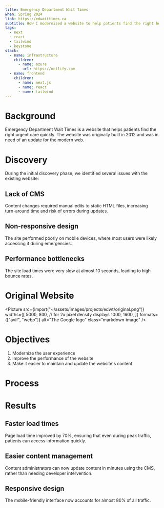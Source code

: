 ```yaml
---
title: Emergency Department Wait Times
when: Spring 2024
link: https://edwaittimes.ca
subtitle: How I modernized a website to help patients find the right hospital faster
tags:
  - next
  - react
  - tailwind
  - keystone
stack:
  - name: infrastructure
    children:
      - name: azure
        url: https://netlify.com
  - name: frontend
    children:
      - name: next.js
      - name: react
      - name: tailwind
---
```



# Background

Emergency Department Wait Times is a website that helps patients find the right urgent care quickly. The website was originally built in 2012 and was in need of an update for the modern web.

# Discovery

During the initial discovery phase, we identified several issues with the existing website:

## Lack of CMS
Content changes required manual edits to static HTML files, increasing turn-around time and risk of errors during updates.

## Non-responsive design
The site performed poorly on mobile devices, where most users were likely accessing it during emergencies.

## Performance bottlenecks
The site load times were very slow at almost 10 seconds, leading to high bounce rates.

# Original Website
<Picture
  src={import("~/assets/images/projects/edwt/original.png")}
  widths={[
    5000, 800,
    // for 2x pixel density displays
    1000, 1600,
  ]}
  formats={["avif", "webp"]}
  alt="The Google logo"
  class="markdown-image"
/>

# Objectives

1. Modernize the user experience
2. Improve the performance of the website
3. Make it easier to maintain and update the website's content

# Process





# Results

## Faster load times
Page load time improved by 70%, ensuring that even during peak traffic, patients can access information quickly.

## Easier content management
Content administrators can now update content in minutes using the CMS, rather than needing developer intervention.

## Responsive design
The mobile-friendly interface now accounts for almost 80% of all traffic.